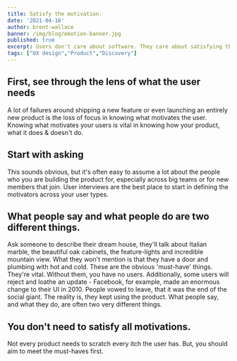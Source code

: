 ```yaml
---
title: Satisfy the motivation.
date: '2021-04-16'
author: brent-wallace
banner: /img/blog/emotion-banner.jpg
published: true
excerpt: Users don't care about software. They care about satisfying their motivations. 
tags: ["UX design","Product","Discovery"]
---
```


## First, see through the lens of what the user needs
A lot of failures around shipping a new feature or even launching an entirely new product is the loss of focus in knowing what motivates the user. 
Knowing what motivates your users is vital in knowing how your product, what it does & doesn't do. 

## Start with asking 
This sounds obvious, but it's often easy to assume a lot about the people who you are building the product for, especially across big teams or for new members that join. User interviews are the best place to start in defining the motivators across your user types.

## What people say and what people do are two different things.
Ask someone to describe their dream house, they'll talk about Italian marble, the beautiful oak cabinets, the feature-lights and incredible mountain view. What they won't mention is that they have a door and plumbing with hot and cold.  These are the obvious 'must-have' things. They're vital. Without them, you have no users.
Additionally, some users will reject and loathe an update - Facebook, for example, made an enormous change to their UI in 2010. People vowed to leave, that it was the end of the social giant. The reality is, they kept using the product. What people say, and what they do, are often two very different things. 

## You don't need to satisfy all motivations.
Not every product needs to scratch every itch the user has. But, you should aim to meet the must-haves first.